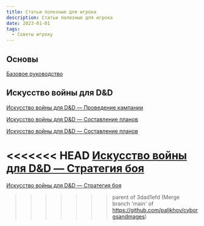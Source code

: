 ```yaml
---
title: Статьи полезные для игрока
description: Статьи полезные для игрока
date: 2023-01-01
tags:
  - Советы игроку
---
```


## Основы

[Базовое руководство](/posts/articles/players-basic-guide)

## Искусство войны для D&D

[Искусство войны для D&D — Проведение кампании](/posts/articles/art-of-war-campaigns)

[Искусство войны для D&D — Составление планов](/posts/translations/art-of-war-making-plans)

[Искусство войны для D&D — Составление планов](/posts/articles/art-of-war-making-plans)

<<<<<<< HEAD
[Искусство войны для D&D — Стратегия боя](/posts/articles/art-of-war-for-dnd-strategy-of-combat)
=======
[Искусство войны для D&D — Стратегия боя](https://cyborgsandmages.com/posts/articles/art-of-war-for-dnd-strategy-of-combat)
>>>>>>> parent of 3dad1efd (Merge branch 'main' of https://github.com/palikhov/cyborgsandmages)
